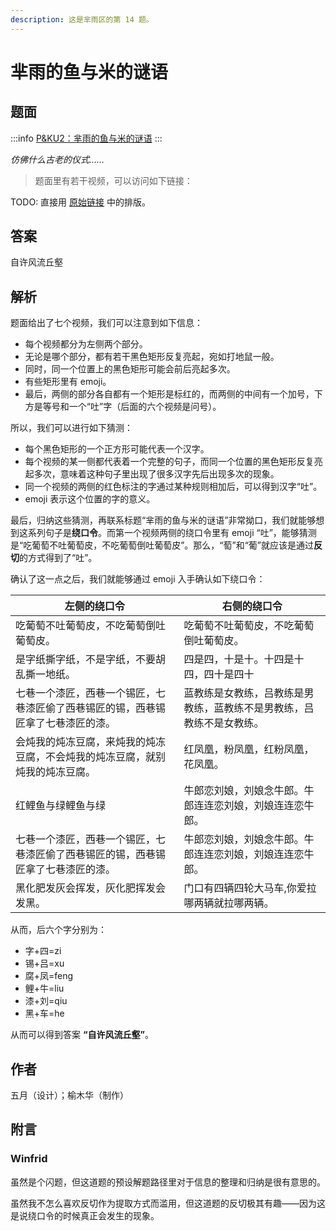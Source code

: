 ```yaml
---
description: 这是芈雨区的第 14 题。
---
```


# 芈雨的鱼与米的谜语

## 题面

:::info
[P&KU2：芈雨的鱼与米的谜语](https://pnku2.pkupuzzle.art/#/game/miyu/prob_14)
:::

_仿佛什么古老的仪式……_

> 题面里有若干视频，可以访问如下链接：

TODO: 直接用 [原始链接](https://pnku2.pkupuzzle.art/#/game/miyu/prob_14) 中的排版。

## 答案

<AnswerBlock>自许风流丘壑</AnswerBlock>

## 解析

题面给出了七个视频，我们可以注意到如下信息：

- 每个视频都分为左侧两个部分。
- 无论是哪个部分，都有若干黑色矩形反复亮起，宛如打地鼠一般。
- 同时，同一个位置上的黑色矩形可能会前后亮起多次。
- 有些矩形里有 emoji。
- 最后，两侧的部分各自都有一个矩形是标红的，而两侧的中间有一个加号，下方是等号和一个“吐”字（后面的六个视频是问号）。

所以，我们可以进行如下猜测：

- 每个黑色矩形的一个正方形可能代表一个汉字。
- 每个视频的某一侧都代表着一个完整的句子，而同一个位置的黑色矩形反复亮起多次，意味着这种句子里出现了很多汉字先后出现多次的现象。
- 同一个视频的两侧的红色标注的字通过某种规则相加后，可以得到汉字“吐”。
- emoji 表示这个位置的字的意义。

最后，归纳这些猜测，再联系标题“芈雨的鱼与米的谜语”非常拗口，我们就能够想到这系列句子是**绕口令**。而第一个视频两侧的绕口令里有 emoji “吐”，能够猜测是“吃葡萄不吐葡萄皮，不吃葡萄倒吐葡萄皮”。那么，“萄”和“葡”就应该是通过**反切**的方式得到了“吐”。

确认了这一点之后，我们就能够通过 emoji 入手确认如下绕口令：

| 左侧的绕口令                                                                     | 右侧的绕口令                                                         |
| -------------------------------------------------------------------------------- | -------------------------------------------------------------------- |
| 吃葡萄不吐葡萄皮，不吃葡萄倒吐葡萄皮。                                           | 吃葡萄不吐葡萄皮，不吃葡萄倒吐葡萄皮。                               |
| 是字纸撕字纸，不是字纸，不要胡乱撕一地纸。                                       | 四是四，十是十。十四是十四，四十是四十                               |
| 七巷一个漆匠，西巷一个锡匠，七巷漆匠偷了西巷锡匠的锡，西巷锡匠拿了七巷漆匠的漆。 | 蓝教练是女教练，吕教练是男教练，蓝教练不是男教练，吕教练不是女教练。 |
| 会炖我的炖冻豆腐，来炖我的炖冻豆腐，不会炖我的炖冻豆腐，就别炖我的炖冻豆腐。     | 红凤凰，粉凤凰，红粉凤凰，花凤凰。                                   |
| 红鲤鱼与绿鲤鱼与绿                                                               | 牛郎恋刘娘，刘娘念牛郎。牛郎连连恋刘娘，刘娘连连恋牛郎。             |
| 七巷一个漆匠，西巷一个锡匠，七巷漆匠偷了西巷锡匠的锡，西巷锡匠拿了七巷漆匠的漆。 | 牛郎恋刘娘，刘娘念牛郎。牛郎连连恋刘娘，刘娘连连恋牛郎。             |
| 黑化肥发灰会挥发，灰化肥挥发会发黑。                                             | 门口有四辆四轮大马车,你爱拉哪两辆就拉哪两辆。                        |

从而，后六个字分别为：

- 字+四=zi
- 锡+吕=xu
- 腐+凤=feng
- 鲤+牛=liu
- 漆+刘=qiu
- 黑+车=he

从而可以得到答案 **“自许风流丘壑”**。

## 作者

五月（设计）；榆木华（制作）

## 附言

### Winfrid

虽然是个闪题，但这道题的预设解题路径里对于信息的整理和归纳是很有意思的。

虽然我不怎么喜欢反切作为提取方式而滥用，但这道题的反切极其有趣——因为这是说绕口令的时候真正会发生的现象。
